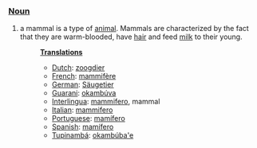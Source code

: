 ===[[Noun]]===
#a mammal is a type of [[animal]]. Mammals are characterized by the fact that they are warm-blooded, have [[hair]] and feed [[milk]] to their young.
#:'''[[Translation]]s'''
#:*[[Dutch]]: [[zoogdier]]
#:*[[French]]: [[mammifère]]
#:*[[German]]: [[Säugetier]]
#:*[[Guarani]]: [[okambúva]]
#:*[[Interlingua]]: [[mammifero]], mammal
#:*[[Italian]]: [[mammifero]]
#:*[[Portuguese]]: [[mamífero]]
#:*[[Spanish]]: [[mamífero]]
#:*[[Tupinambá]]: [[okambúba'e]]
